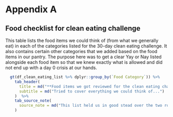# Appendix A 

## Food checklist for clean eating challenge

This table lists the food items we could think of (from what we generally eat) in each of the categories listed for the 30-day clean eating challenge. It also contains certain other categories that we added based on the food items in our pantry. The purpose here was to get a clear Yay or Nay listed alongside each food item so that we knew exactly what is allowed and did not end up with a day 0 crisis at our hands.

```r

  gt(df_clean_eating_list %>% dplyr::group_by(`Food Category`)) %>%
    tab_header(
      title = md("**Food items we got reviewed for the clean eating challenge**"),
      subtitle = md("Tried to cover everything we could think of...")
    )  %>%
    tab_source_note(
      source_note = md("This list held us in good stead over the two rounds of clean eating that we did.")
    )
```